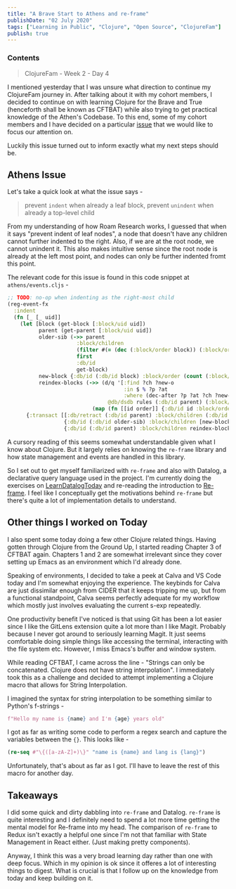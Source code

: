 ```yaml
---
title: "A Brave Start to Athens and re-frame"
publishDate: "02 July 2020"
tags: ["Learning in Public", "Clojure", "Open Source", "ClojureFam"]
publish: true
---
```


### Contents

> ClojureFam - Week 2 - Day 4

I mentioned yesterday that I was unsure what direction to continue my ClojureFam journey in. After talking about it with my cohort members, I decided to continue on with learning Clojure for the Brave and True (henceforth shall be known as CFTBAT) while also trying to get practical knowledge of the Athen's Codebase. To this end, some of my cohort members and I have decided on a particular [issue](https://github.com/athensresearch/athens/issues/209) that we would like to focus our attention on.

Luckily this issue turned out to inform exactly what my next steps should be.

## Athens Issue

Let's take a quick look at what the issue says -

> prevent `indent` when already a leaf block, prevent `unindent` when already a top-level child

From my understanding of how Roam Research works, I guessed that when it says "prevent indent of leaf nodes", a node that doesn't have any children cannot further indented to the right. Also, if we are at the root node, we cannot unindent it. This also makes intuitive sense since the root node is already at the left most point, and nodes can only be further indented fromt this point.

The relevant code for this issue is found in this code snippet at `athens/events.cljs` -

```clojure
;; TODO: no-op when indenting as the right-most child
(reg-event-fx
  :indent
  (fn [_ [_ uid]]
    (let [block (get-block [:block/uid uid])
          parent (get-parent [:block/uid uid])
          older-sib (->> parent
                      :block/children
                      (filter #(= (dec (:block/order block)) (:block/order %)))
                      first
                      :db/id
                      get-block)
          new-block {:db/id (:db/id block) :block/order (count (:block/children older-sib))}
          reindex-blocks (->> (d/q '[:find ?ch ?new-o
                                     :in $ % ?p ?at
                                     :where (dec-after ?p ?at ?ch ?new-o)]
                                @db/dsdb rules (:db/id parent) (:block/order block))
                           (map (fn [[id order]] {:db/id id :block/order order})))]
      {:transact [[:db/retract (:db/id parent) :block/children (:db/id block)]
                  {:db/id (:db/id older-sib) :block/children [new-block]} ;; becomes child of older sibling block — same parent but order-1
                  {:db/id (:db/id parent) :block/children reindex-blocks}]}))) ;; reindex parent
```

A cursory reading of this seems somewhat understandable given what I know about Clojure. But it largely relies on knowing the `re-frame` library and how state management and events are handled in this library.

So I set out to get myself familiarized with `re-frame` and also with Datalog, a declarative query language used in the project. I'm currently doing the exercises on [LearnDatalogToday](http://www.learndatalogtoday.org/) and re-reading the introduction to [Re-frame](https://purelyfunctional.tv/guide/re-frame-a-visual-explanation/). I feel like I conceptually get the motivations behind `re-frame` but there's quite a lot of implementation details to understand.

## Other things I worked on Today

I also spent some today doing a few other Clojure related things. Having gotten through Clojure from the Ground Up, I started reading Chapter 3 of CFTBAT again. Chapters 1 and 2 are somewhat irrelevant since they cover setting up Emacs as an environment which I'd already done.

Speaking of environments, I decided to take a peek at Calva and VS Code today and I'm somewhat enjoying the experience. The keybinds for Calva are just dissimilar enough from CIDER that it keeps tripping me up, but from a functional standpoint, Calva seems perfectly adequate for my workflow which mostly just involves evaluating the current s-exp repeatedly.

One productivity benefit I've noticed is that using Git has been a lot easier since I like the GitLens extension quite a lot more than I like Magit. Probably because I never got around to seriously learning Magit. It just seems comfortable doing simple things like accessing the terminal, interacting with the file system etc. However, I miss Emacs's buffer and window system.

While reading CFTBAT, I came across the line - "Strings can only be concatenated. Clojure does not have string interpolation". I immediately took this as a challenge and decided to attempt implementing a Clojure macro that allows for String Interpolation.

I imagined the syntax for string interpolation to be something similar to Python's f-strings -

```python
f"Hello my name is {name} and I'm {age} years old"
```

I got as far as writing some code to perform a regex search and capture the variables between the `{}`. This looks like -

```clojure
(re-seq #"\{([a-zA-Z]+)\}" "name is {name} and lang is {lang}")
```

Unfortunately, that's about as far as I got. I'll have to leave the rest of this macro for another day.

## Takeaways

I did some quick and dirty dabbling into `re-frame` and Datalog. `re-frame` is quite interesting and I definitely need to spend a lot more time getting the mental model for Re-frame into my head. The comparison of `re-frame` to Redux isn't exactly a helpful one since I'm not that familiar with State Management in React either. (Just making pretty components).

Anyway, I think this was a very broad learning day rather than one with deep focus. Which in my opinion is ok since it offeres a lot of interesting things to digest. What is crucial is that I follow up on the knowledge from today and keep building on it.
